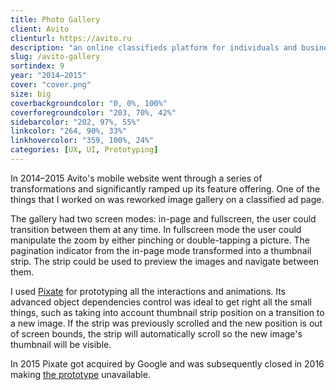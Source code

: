 ```yaml
---
title: Photo Gallery
client: Avito
clienturl: https://avito.ru
description: "an online classifieds platform for individuals and businesses."
slug: /avito-gallery
sortindex: 9
year: "2014–2015"
cover: "cover.png"
size: big
coverbackgroundcolor: "0, 0%, 100%"
coverforegroundcolor: "203, 70%, 42%"
sidebarcolor: "202, 97%, 55%"
linkcolor: "264, 90%, 33%"
linkhovercolor: "359, 100%, 24%"
categories: [UX, UI, Prototyping]
---
```


In 2014–2015 Avito's mobile website went through a series of transformations and significantly ramped up its feature offering. One of the things that I worked on was reworked image gallery on a classified ad page.

The gallery had two screen modes: in-page and fullscreen, the user could transition between them at any time. In fullscreen mode the user could manipulate the zoom by either pinching or double-tapping a picture. The pagination indicator from the in-page mode transformed into a thumbnail strip. The strip could be used to preview the images and navigate between them.

<AvitoGallery />

I used [Pixate](https://pixate.com) for prototyping all the interactions and animations. Its advanced object dependencies control was ideal to get right all the small things, such as taking into account thumbnail strip position on a transition to a new image. If the strip was previously scrolled and the new position is out of screen bounds, the strip will automatically scroll so the new image's thumbnail will be visible.

In 2015 Pixate got acquired by Google and was subsequently closed in 2016 making [the prototype](http://pixt.io/pc684d694be44) unavailable.